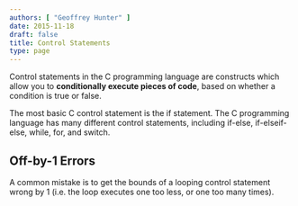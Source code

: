 ```yaml
---
authors: [ "Geoffrey Hunter" ]
date: 2015-11-18
draft: false
title: Control Statements
type: page
---
```



Control statements in the C programming language are constructs which allow you to **conditionally execute pieces of code**, based on whether a condition is true or false.

The most basic C control statement is the if statement. The C programming language has many different control statements, including if-else, if-elseif-else, while, for, and switch.

## Off-by-1 Errors

A common mistake is to get the bounds of a looping control statement wrong by 1 (i.e. the loop executes one too less, or one too many times).
